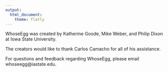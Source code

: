 ```yaml
---
output:
  html_document:
    theme: flatly
---
```


WhoseEgg was created by Katherine Goode, Mike Weber, and Philip Dixon at Iowa State University. 

The creators would like to thank Carlos Camacho for all of his assistance.

For questions and feedback regarding WhoseEgg, please email whoseegg@iastate.edu.